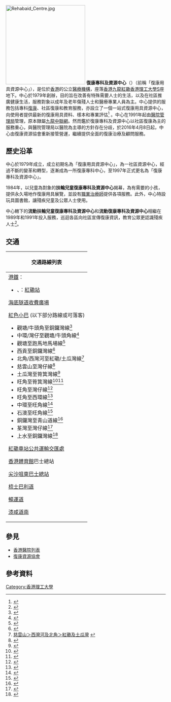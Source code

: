 [[File:Rehabaid_Centre.jpg|250px]]
'''復康專科及資源中心'''（{{lang-en|'''Rehabaid Centre'''}}）（前稱「復康用具資源中心」），是位於[[香港|香港]]的公立[[醫療機構|醫療機構]]，座落[[香港|香港]][[九龍|九龍]][[紅磡|紅磡]][[香港理工大學|香港理工大學]]S座地下。中心於1979年創辦，目的旨在改善有特殊需要人士的生活，以及在社區推廣健康生活，服務對象以成年及老年傷殘人士和醫療專業人員為主。中心提供的服務包括專科[[復康|復康]]、社區復康和教育服務，亦設立了一個一站式復康用具資源中心，向使用者提供最新的復康用具資料、樣本和專業評估<ref>{{cite web|title=香港的復康工程服務|url=http://www.hkcss.org.hk/rh/chi_resco.htm|publisher=香港社會服務聯會|accessdate=2011-12-08|deadurl=yes|archiveurl=https://web.archive.org/web/20100823030846/http://www.hkcss.org.hk/rh/chi_resco.htm|archivedate=2010-08-23}}</ref> 。中心在1991年起由[[醫院管理局|醫院管理局]]管理，原本隸屬[[香港醫院列表#九龍中聯網|九龍中聯網]]。然而鑑於復康專科及資源中心以社區復康為主的服務重心，與醫院管理局以醫院為主導的方針存在分歧，於2016年4月8日起，中心由復康資源協會重新接管營運，繼續提供全面的復康治療及顧問服務。

==歷史沿革==
中心於1979年成立，成立初期名為「復康用具資源中心」，為一社區資源中心，經過不斷的變革和轉型，逐漸成為一所復康專科中心，至1997年正式更名為「復康專科及資源中心」。

1984年，以兒童為對象的'''扶輪兒童復康專科及資源中心'''揭幕，為有需要的小孩，提供永久場地作復康用具展覽，並設有[[職業治療師|職業治療師]]提供各項服務。此外，中心特設玩具圖書館，讓殘疾兒童及公眾人士使用。

中心轄下的'''流動扶輪兒童復康專科及資源中心'''和'''流動復康專科及資源中心'''相繼在1989年和1991年投入服務，巡迴各區向社區宣傳復康資訊，教育公眾更認識殘疾人士<ref>{{cite news|title=本會歷史|url=http://www.rehabaid.org/c/profile.asp|newspaper=復康資源協會|date=2011-12-08|deadurl=yes|archiveurl=https://web.archive.org/web/20140228050528/http://rehabaid.org/c/profile.asp|archivedate=2014-02-28}}</ref>。

==交通==
{| class="mw-collapsible mw-collapsed wikitable" style="background:white; margin: 0 auto; width: auto;" 
! 交通路線列表
|-
|
;[[港鐵|港鐵]]：
*{{港鐵路線標誌|EAL}}、{{港鐵路線標誌|TML}}：[[紅磡站|紅磡站]]
;[[海底隧道收費廣場|海底隧道收費廣場]]
{{過海隧道巴士簡單列表|101|101R|101X|102|102P|103|103P|104|106|106A|106P|107|107P|108|109|110|111|111P|112|113|115|115P|116|117|118|118P|170|171|171P|182|301|N118|N121|N122|N170|N171|N182|N368}}{{大嶼山巴士簡單列表|N11}}
;[[紅色小巴|紅色小巴]] (以下部分路線或可落客)
*觀塘/牛頭角至銅鑼灣線<ref>{{Cite web |url=http://www.16seats.net/chi/rmb/r_kh01.html |title=銅鑼灣鵝頸橋—牛頭角及觀塘 |access-date=2016-11-19 |archive-date=2016-09-27 |archive-url=https://web.archive.org/web/20160927232928/http://www.16seats.net/chi/rmb/r_kh01.html |dead-url=no }}</ref>
*中環/灣仔至觀塘/牛頭角線<ref>{{Cite web |url=http://www.16seats.net/chi/rmb/r_kh41.html |title=中環／灣仔＞牛頭角及觀塘 |access-date=2016-11-19 |archive-date=2016-09-27 |archive-url=https://web.archive.org/web/20160927232803/http://www.16seats.net/chi/rmb/r_kh41.html |dead-url=yes }}</ref>
*觀塘至跑馬地馬場線<ref>{{Cite web |url=http://www.16seats.net/chi/rmb/r_kh11.html |title=觀塘協和街＞跑馬地馬場 |access-date=2016-11-19 |archive-url=https://web.archive.org/web/20161020043513/http://www.16seats.net/chi/rmb/r_kh11.html |archive-date=2016-10-20 |dead-url=yes }}</ref>
*西貢至銅鑼灣線<ref>{{Cite web |url=http://www.16seats.net/chi/rmb/r_hn98.html |title=西貢市中心—銅鑼灣登龍街 |access-date=2016-11-19 |archive-date=2016-09-21 |archive-url=https://web.archive.org/web/20160921095141/http://www.16seats.net/chi/rmb/r_hn98.html |dead-url=no }}</ref>
*北角/西灣河至紅磡/土瓜灣線<ref>[http://www.16seats.net/chi/rmb/r_kh33.html 慈雲山＞西灣河及北角＞紅磡及土瓜灣] {{webarchive|url=https://web.archive.org/web/20161002071802/http://www.16seats.net/chi/rmb/r_kh33.html |date=2016-10-02 }}</ref>
*慈雲山至灣仔線<ref>{{Cite web |url=http://www.16seats.net/chi/rmb/r_kh32.html |title=慈雲山＞銅鑼灣及灣仔 |access-date=2016-11-19 |archive-date=2016-09-22 |archive-url=https://web.archive.org/web/20160922195530/http://www.16seats.net/chi/rmb/r_kh32.html |dead-url=no }}</ref>
*土瓜灣至筲箕灣線<ref>{{Cite web |url=http://www.16seats.net/chi/rmb/r_kh06.html |title=筲箕灣站—土瓜灣欣榮花園 |access-date=2016-11-19 |archive-date=2016-10-02 |archive-url=https://web.archive.org/web/20161002080107/http://www.16seats.net/chi/rmb/r_kh06.html |dead-url=no }}</ref>
*旺角至筲箕灣線<ref>{{Cite web |url=http://www.16seats.net/chi/rmb/r_kh02.html |title=筲箕灣站—旺角砵蘭街 |access-date=2016-11-19 |archive-date=2016-10-02 |archive-url=https://web.archive.org/web/20161002071719/http://www.16seats.net/chi/rmb/r_kh02.html |dead-url=no }}</ref><ref>{{Cite web |url=http://www.16seats.net/chi/rmb/r_kh22.html |title=旺角銀行中心—筲箕灣 |access-date=2016-11-19 |archive-date=2016-10-02 |archive-url=https://web.archive.org/web/20161002070144/http://www.16seats.net/chi/rmb/r_kh22.html |dead-url=no }}</ref>
*旺角至灣仔線<ref>{{Cite web |url=http://www.16seats.net/chi/rmb/r_kh20.html |title=旺角銀行中心—灣仔天樂里 |access-date=2016-11-19 |archive-date=2016-10-20 |archive-url=https://web.archive.org/web/20161020174034/http://www.16seats.net/chi/rmb/r_kh20.html |dead-url=yes }}</ref>
*旺角至西環線<ref>{{Cite web |url=http://www.16seats.net/chi/rmb/r_kh21.html |title=旺角銀行中心—西環 |access-date=2016-11-19 |archive-date=2016-10-23 |archive-url=https://web.archive.org/web/20161023210917/http://www.16seats.net/chi/rmb/r_kh21.html |dead-url=no }}</ref>
*中環至旺角線<ref>{{Cite web |url=http://www.16seats.net/chi/rmb/r_kh03.html |title=中環蘭桂坊＞旺角 |access-date=2016-11-19 |archive-date=2016-10-21 |archive-url=https://web.archive.org/web/20161021001258/http://www.16seats.net/chi/rmb/r_kh03.html |dead-url=no }}</ref>
*石澳至旺角線<ref>{{Cite web |url=http://www.16seats.net/chi/rmb/r_kh09.html |title=石澳＞旺角 |access-date=2016-11-19 |archive-date=2016-10-25 |archive-url=https://web.archive.org/web/20161025051400/http://www.16seats.net/chi/rmb/r_kh09.html |dead-url=yes }}</ref>
*銅鑼灣至青山道線<ref>{{Cite web |url=http://www.16seats.net/chi/rmb/r_kh12.html |title=銅鑼灣鵝頸橋＞旺角／青山道 |access-date=2016-11-19 |archive-date=2016-10-20 |archive-url=https://web.archive.org/web/20161020173541/http://www.16seats.net/chi/rmb/r_kh12.html |dead-url=no }}</ref>
*荃灣至灣仔線<ref>{{Cite web |url=http://www.16seats.net/chi/rmb/r_hn40.html |title=荃灣福來邨—灣仔站 |access-date=2016-11-19 |archive-date=2016-09-21 |archive-url=https://web.archive.org/web/20160921012142/http://www.16seats.net/chi/rmb/r_hn40.html |dead-url=no }}</ref>
*上水至銅鑼灣線<ref>{{Cite web |url=http://www.16seats.net/chi/rmb/r_hn73.html |title=銅鑼灣鵝頸橋—大埔及上水 |access-date=2016-11-19 |archive-date=2016-10-10 |archive-url=https://web.archive.org/web/20161010164043/http://www.16seats.net/chi/rmb/r_hn73.html |dead-url=no }}</ref>

;[[紅磡車站公共運輸交匯處|紅磡車站公共運輸交匯處]]
{{九龍新界巴士簡單列表|5C|8|8A|11K|11X|15X|21|70S|87D|260X|268B|269B|N216|N241|N271|N281}}{{港鐵巴士簡單列表|K1}}{{大嶼山巴士簡單列表|A21|E21X}}{{九龍專線小巴簡單列表|6|6C|8|8S|26|26A|26X}}
;[[香港體育館|香港體育館]]巴士總站
{{九龍新界巴士簡單列表|41R|87R|98R|259R|260R|269R|796R}}{{新界居民巴士簡單列表|KR22|NR30|NR41|NR49|NR79|NR700|NR702|NR707|NR714|NR715|NR750|NR936}}
;[[尖沙咀東巴士總站|尖沙咀東巴士總站]]
{{九龍新界巴士簡單列表|13X|26|35A|35X|41A|98D|98P|208|796X}}
;[[梳士巴利道|梳士巴利道]]
{{九龍新界巴士簡單列表|5A}}
;[[暢運道|暢運道]]
{{九龍新界巴士簡單列表|5|5C|5P|8|8A|14X|26|28|41A|87D|98D|98P|208|215X|260X|N216|N241|N271|N281}}
{{過海隧道巴士簡單列表|973}}{{九龍專線小巴簡單列表|8|8S}}
;[[漆咸道南|漆咸道南]]
{{九龍新界巴士簡單列表|5|5P|5X|28|213X|215P|215X|219X|224X|796P|N796}}{{過海隧道巴士簡單列表|102|102|103|104|112|117|118|118P|171|N118|N122|N171}}
|}

==參見==
* [[香港醫院列表|香港醫院列表]]
* [[復康資源協會|復康資源協會]]

==參考資料==
{{reflist}}

{{香港理工大學}}
{{醫院管理局轄下醫院及醫療機構}}
[[Category:香港理工大學|Category:香港理工大學]]